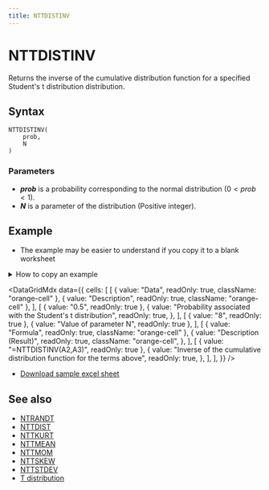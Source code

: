 ```yaml
---
title: NTTDISTINV
---
```



# NTTDISTINV

Returns the inverse of the cumulative distribution function for a specified Student's t distribution distribution.

## Syntax

```excel
NTTDISTINV(
    prob,
    N
)
```

### Parameters

- **_prob_** is a probability corresponding to the normal distribution $(0<prob<1)$.
- **_N_** is a parameter of the distribution (Positive integer).

## Example

- The example may be easier to understand if you copy it to a blank worksheet

<details>
  <summary>How to copy an example</summary>

1.  Create a blank workbook or worksheet.
2.  Select the example in the Help topic.

    **Note**  Do not select the row or column headers.

    ![Selecting an example from Help](./../../assets/functions/HowToCopy.png)

    Selecting an example from Help

3.  Press CTRL+C.
4.  In the worksheet, select cell A1, and press CTRL+V.
5.  To switch between viewing the results and viewing the formulas that return the results, press CTRL+` (grave accent), or on the **Tools** menu, point to **Formula Auditing**, and then click **Formula Auditing Mode**.

</details>

<DataGridMdx
  data={{
    cells: [
      [
        { value: "Data", readOnly: true, className: "orange-cell" },
        { value: "Description", readOnly: true, className: "orange-cell" },
      ],
      [
        { value: "0.5", readOnly: true },
        {
          value: "Probability associated with the Student's t distribution",
          readOnly: true,
        },
      ],
      [
        { value: "8", readOnly: true },
        { value: "Value of parameter N", readOnly: true },
      ],
      [
        { value: "Formula", readOnly: true, className: "orange-cell" },
        {
          value: "Description (Result)",
          readOnly: true,
          className: "orange-cell",
        },
      ],
      [
        { value: "=NTTDISTINV(A2,A3)", readOnly: true },
        {
          value:
            "Inverse of the cumulative distribution function for the terms above",
          readOnly: true,
        },
      ],
    ],
  }}
/>

- [Download sample excel sheet](https://www.ntrand.com/files/NtRand2.zip)

## See also

- [NTRANDT](../01-random-numbers/01-single-series/12-ntrandt.mdx)
- [NTTDIST](080-nttdist.mdx)
- [NTTKURT](082-nttkurt.mdx)
- [NTTMEAN](083-nttmean.mdx)
- [NTTMOM](084-nttmom.mdx)
- [NTTSKEW](085-nttskew.mdx)
- [NTTSTDEV](086-nttstdev.mdx)
- [T distribution](https://www.ntrand.com/t-distribution/)
